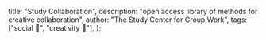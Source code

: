   title: "Study Collaboration",
  description: "open access library of methods for creative collaboration",
  author: "The Study Center for Group Work",
  tags: ["social 👥", "creativity 🎨"],
};

<PLHead title={meta.title} description={meta.description} />

<PLMeta
  title={meta.title}
  description={meta.description}
  author={meta.author}
  tags={meta.tags}
/>

<PLLinks>
  <PLLink title="Study Collaboration" url="https://studycollaboration.com/" />
</PLLinks>
